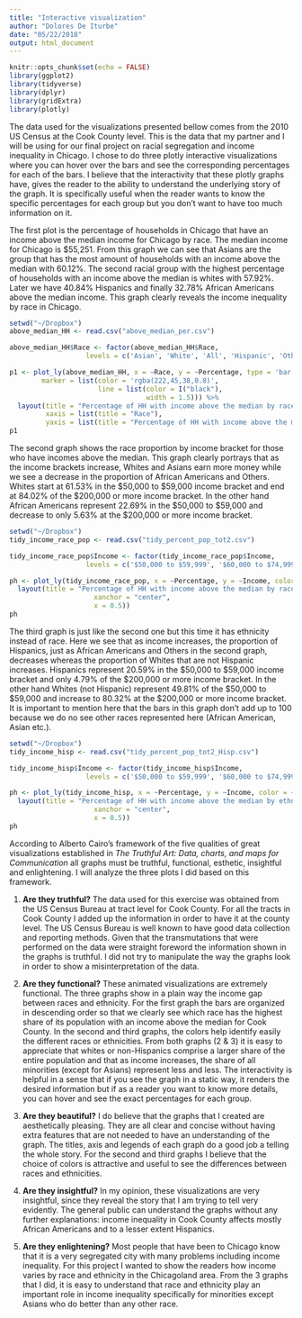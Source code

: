 ```yaml
---
title: "Interactive visualization"
author: "Dolores De Iturbe"
date: "05/22/2018"
output: html_document
---
```


```r
knitr::opts_chunk$set(echo = FALSE)
library(ggplot2)
library(tidyverse)
library(dplyr)
library(gridExtra)
library(plotly)

```

The data used for the visualizations presented bellow comes from the 2010 US Census at the Cook County level. This is the data that my partner and I will be using for our final project on racial segregation and income inequality in Chicago. I chose to do three plotly interactive visualizations where you can hover over the bars and see the corresponding percentages for each of the bars. I believe that the interactivity that these plotly graphs have, gives the reader to the ability to understand the underlying story of the graph. It is specifically useful when the reader wants to know the specific percentages for each group but you don’t want to have too much information on it. 

The first plot is the percentage of households in Chicago that have an income above the median income for Chicago by race. The median income for Chicago is $55,251. From this graph we can see that Asians are the group that has the most amount of households with an income above the median with 60.12%. The second racial group with the highest percentage of households with an income above the median is whites with 57.92%. Later we have 40.84% Hispanics and finally 32.78% African Americans above the median income. This graph clearly reveals the income inequality by race in Chicago. 


```r
setwd("~/Dropbox")
above_median_HH <- read.csv("above_median_per.csv")
```


```r
above_median_HH$Race <- factor(above_median_HH$Race,
                   levels = c('Asian', 'White', 'All', 'Hispanic', 'Other', 'Black'))

p1 <- plot_ly(above_median_HH, x = ~Race, y = ~Percentage, type = 'bar',
        marker = list(color = 'rgba(222,45,38,0.8)',
                      line = list(color = I("black"),
                                  width = 1.5))) %>%
  layout(title = "Percentage of HH with income above the median by race in Chicago",
         xaxis = list(title = "Race"),
         yaxis = list(title = "Percentage of HH with income above the median"))
p1
```

The second graph shows the race proportion by income bracket for those who have incomes above the median. This graph clearly portrays that as the income brackets increase, Whites and Asians earn more money while we see a decrease in the proportion of African Americans and Others. Whites start at 61.53% in the $50,000 to $59,000 income bracket and end at 84.02% of the $200,000 or more income bracket. In the other hand African Americans represent 22.69% in the $50,000 to $59,000 and decrease to only 5.63% at the $200,000 or more income bracket.


```r
setwd("~/Dropbox")
tidy_income_race_pop <- read.csv("tidy_percent_pop_tot2.csv")

```


```r
tidy_income_race_pop$Income <- factor(tidy_income_race_pop$Income,
                   levels = c('$50,000 to $59,999', '$60,000 to $74,999', '$75,000 to $99,999', '$100,000 to $124,999', '$125,000 to $149,999', '$150,000 to $199,999', '$200,000 or more' ))

ph <- plot_ly(tidy_income_race_pop, x = ~Percentage, y = ~Income, color = ~Race) %>%
  layout(title = "Percentage of HH with income above the median by race in Chicago", xaxis = list(title = ''), yaxis = list(title = ''), barmode = 'stack', margin = list(l = 150, r = 0, t = 40, b = 5), legend = list(orientation = "h",   
                     xanchor = "center",
                     x = 0.5))
ph
```

The third graph is just like the second one but this time it has ethnicity instead of race. Here we see that as income increases, the proportion of Hispanics, just as African Americans and Others in the second graph, decreases whereas the proportion of Whites that are not Hispanic increases. Hispanics represent 20.59% in the $50,000 to $59,000 income bracket and only 4.79% of the $200,000 or more income bracket. In the other hand Whites (not Hispanic) represent 49.81% of the $50,000 to $59,000 and increase to 80.32% at the $200,000 or more income bracket. It is important to mention here that the bars in this graph don’t add up to 100 because we do no see other races represented here (African American, Asian etc.). 

```r
setwd("~/Dropbox")
tidy_income_hisp <- read.csv("tidy_percent_pop_tot2_Hisp.csv")
```


```r
tidy_income_hisp$Income <- factor(tidy_income_hisp$Income,
                   levels = c('$50,000 to $59,999', '$60,000 to $74,999', '$75,000 to $99,999', '$100,000 to $124,999', '$125,000 to $149,999', '$150,000 to $199,999', '$200,000 or more' ))

ph <- plot_ly(tidy_income_hisp, x = ~Percentage, y = ~Income, color = ~Race) %>%
  layout(title = "Percentage of HH with income above the median by ethnicity in Chicago", xaxis = list(title = ''), yaxis = list(title = ''), barmode = 'stack', margin = list(l = 150, r = 0, t = 40, b = 5), legend = list(orientation = "h",   
                     xanchor = "center",
                     x = 0.5))
ph
```


According to Alberto Cairo’s framework of the five qualities of great visualizations established in *The Truthful Art: Data, charts, and maps for Communication* all graphs must be truthful, functional, esthetic, insightful and enlightening.  I will analyze the three plots I did based on this framework.

1.	**Are they truthful?** The data used for this exercise was obtained from the US Census Bureau at tract level for Cook County. For all the tracts in Cook County I added up the information in order to have it at the county level. The US Census Bureau is well known to have good data collection and reporting methods. Given that the transmutations that were performed on the data were straight foreword the information shown in the graphs is truthful. I did not try to manipulate the way the graphs look in order to show a misinterpretation of the data. 

2.	**Are they functional?** These animated visualizations are extremely functional. The three graphs show in a plain way the income gap between races and ethnicity. For the first graph the bars are organized in descending order so that we clearly see which race has the highest share of its population with an income above the median for Cook County. In the second and third graphs, the colors help identify easily the different races or ethnicities. From both graphs (2 & 3) it is easy to appreciate that whites or non-Hispanics comprise a larger share of the entire population and that as income increases, the share of all minorities (except for Asians) represent less and less. The interactivity is helpful in a sense that if you see the graph in a static way, it renders the desired information but if as a reader you want to know more details, you can hover and see the exact percentages for each group.
3.	**Are they beautiful?** I do believe that the graphs that I created are aesthetically pleasing. They are all clear and concise without having extra features that are not needed to have an understanding of the graph. The titles, axis and legends of each graph do a good job a telling the whole story. For the second and third graphs I believe that the choice of colors is attractive and useful to see the differences between races and ethnicities. 

4.	**Are they insightful?** In my opinion, these visualizations are very insightful, since they reveal the story that I am trying to tell very evidently. The general public can understand the graphs without any further explanations: income inequality in Cook County affects mostly African Americans and to a lesser extent Hispanics. 

5.	**Are they enlightening?** Most people that have been to Chicago know that it is a very segregated city with many problems including income inequality. For this project I wanted to show the readers how income varies by race and ethnicity in the Chicagoland area. From the 3 graphs that I did, it is easy to understand that race and ethnicity play an important role in income inequality specifically for minorities except Asians who do better than any other race.

